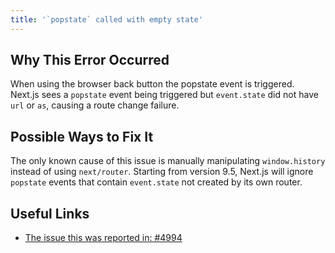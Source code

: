 ```yaml
---
title: '`popstate` called with empty state'
---
```


## Why This Error Occurred

When using the browser back button the popstate event is triggered. Next.js sees a
`popstate` event being triggered but `event.state` did not have `url` or `as`, causing a route change failure.

## Possible Ways to Fix It

The only known cause of this issue is manually manipulating `window.history` instead of using `next/router`. Starting from version 9.5, Next.js will ignore `popstate` events that contain `event.state` not created by its own router.

## Useful Links

- [The issue this was reported in: #4994](https://github.com/vercel/next.js/issues/4994)
